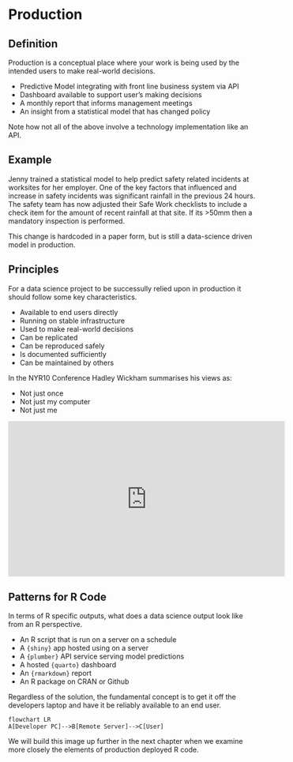 # Production   

## Definition    

Production is a conceptual place where your work is being used by the intended
users to make real-world decisions.  

- Predictive Model integrating with front line business system via API  
- Dashboard available to support user's making decisions  
- A monthly report that informs management meetings  
- An insight from a statistical model that has changed policy  

Note how not all of the above involve a technology implementation like an API. 

::: {.callout-tip}
## Example  

Jenny trained a statistical model to help predict safety related incidents at 
worksites for her employer. One of the key factors that influenced and increase
in safety incidents was significant rainfall in the previous 24 hours. The safety
team has now adjusted their Safe Work checklists to include a check item for 
the amount of recent rainfall at that site. If its >50mm then a mandatory inspection is performed. 

This change is hardcoded in a paper form, but is still a data-science driven model 
in production. 
:::


## Principles    

For a data science project to be successully relied upon in production it should
follow some key characteristics.  

- Available to end users directly  
- Running on stable infrastructure  
- Used to make real-world decisions  
- Can be replicated  
- Can be reproduced safely 
- Is documented sufficiently  
- Can be maintained by others  

In the NYR10 Conference Hadley Wickham summarises his views as: 

- Not just once
- Not just my computer  
- Not just me  

<iframe width="560" height="315" src="https://www.youtube.com/embed/BQk2-3inViM?si=kb1e7D7kwrdJCBnq" title="YouTube video player" frameborder="0" allow="accelerometer; autoplay; clipboard-write; encrypted-media; gyroscope; picture-in-picture; web-share" referrerpolicy="strict-origin-when-cross-origin" allowfullscreen></iframe>  


## Patterns for R Code  

In terms of R specific outputs, what does a data science output look like from an R perspective. 

- An R script that is run on a server on a schedule  
- A `{shiny}` app hosted using on a server  
- A `{plumber}` API service serving model predictions  
- A hosted `{quarto}` dashboard  
- An `{rmarkdown}` report  
- An R package on CRAN or Github

Regardless of the solution, the fundamental concept is to get it off the developers
laptop and have it be reliably available to an end user. 

```mermaid
flowchart LR 
A[Developer PC]-->B[Remote Server]-->C[User]
```

We will build this image up further in the next chapter when we examine more closely
the elements of production deployed R code.  

